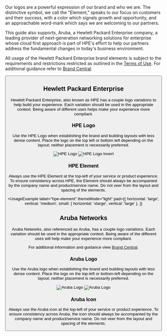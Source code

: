 
Our logos are a powerful expression of our brand and who we are. The
distinctive symbol, we call the "Element," speaks to our focus on
customers and their success, with a color which signals growth and
opportunity, and an approachable word-mark which says we are welcoming
to our partners.

This guide also supports, Aruba, a Hewlett Packard Enterprise company,
a leading provider of next-generation networking solutions for
enterprise whose cloud first approach is part of HPE's effort to help
our partners address the fundamental changes in today's business
environment.

All usage of the Hewlett Packard Enterprise brand elements is
subject to the requirements and restrictions restricted as
outlined in the [Terms of Use](https://www.hpe.com/us/en/about/legal/terms-of-use.html).
For additional guidance refer
to [Brand Central](https://h10014.www1.hpe.com/brand-central/main#our-brand).

<Button
  alignSelf="start"
  href="https://www.figma.com/file/TJUX0lFOOL2eFuVpfMmixx/hpe-design-sytem-library-styles?node-id=1%3A458"
  label="See in Figma"
  target="_blank"
  rel="noreferrer noopener"
  secondary
/>

## Hewlett Packard Enterprise

Hewlett Packard Enterprise, also known as HPE has a couple logo
variations to help build your experience. Each variation should be
used in the appropriate context. Being aware of different uses helps
make your experience more compliant.

### HPE Logo

Use the HPE Logo when establishing the brand and building layouts with
less dense content. Place the logo on the top left or bottom left
depending on the layout; neither placement is necessarily preferred.

<UsageExample label="hpe-logo" themeMode="light">
  <Image src="/static/images/hpe-logo.svg" alt="HPE Logo" />
</UsageExample>

<UsageExample label="hpe-logo-invert" themeMode="dark">
  <Image
    src="/static/images/hpe-logo-invert.svg"
    alt="HPE Logo Invert"
  />
</UsageExample>

### HPE Element

Always use the HPE Element at the top-left of your service or product
experience. To ensure consistency across HPE, the Element should
always be accompanied by the company name and product/service name. Do
not veer from the layout and spacing of the elements.

<UsageExample
  label="hpe-element"
  themeMode="light"
  pad={{
    horizontal: 'large',
    vertical: 'medium',
    small: { horizontal: 'xlarge', vertical: 'large' },
  }}
>
  <HpeElementExample />
</UsageExample>
<UsageExample
  label="hpe-element-invert"
  themeMode="dark"
  pad={{
    horizontal: 'large',
    vertical: 'medium',
    small: { horizontal: 'xlarge', vertical: 'large' },
  }}
>
  <HpeElementExample />
</UsageExample>

## Aruba Networks

Aruba Networks, also referenced as Aruba, has a couple logo
variations. Each variation should be used in the appropriate context.
Being aware of the different uses will help make your experience more
compliant.

For additional information and guidance view [Brand Central](https://h10014.www1.hpe.com/brand-central/content/aruba).

### Aruba Logo

Use the Aruba logo when establishing the brand and building layouts
with less dense content. Place the logo on the top-left or bottom-left
depending on the layout; neither placement is necessarily preferred.

<UsageExample label="aruba-logo" themeMode="light">
  <Image src="/static/images/aruba-logo.svg" alt="Aruba Logo" />
</UsageExample>
<UsageExample label="aruba-logo-invert" themeMode="dark">
  <Image src="/static/images/aruba-logo.svg" alt="Aruba Logo" />
</UsageExample>

### Aruba Icon

Always use the Aruba icon at the top-left of your service or product
experience. To ensure consistency across Aruba, the icon should always
be accompanied by the company name and product/service name. Do not
veer from the layout and spacing of the elements.

<UsageExample label="aruba-icon" themeMode="light">
  <ArubaIconExample />
</UsageExample>
<UsageExample label="aruba-icon-invert" themeMode="dark">
  <ArubaIconExample />
</UsageExample>
